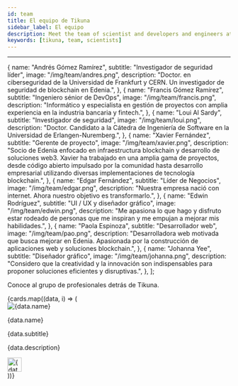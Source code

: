 ```yaml
---
id: team
title: El equipo de Tikuna
sidebar_label: El equipo
description: Meet the team of scientist and developers and engineers at Tikuna
keywords: [tikuna, team, scientists]
---
```


---


  {
    name: "Andrés Gómez Ramírez",
    subtitle: "Investigador de seguridad líder",
    image: "/img/team/andres.png",
    description:
      "Doctor. en ciberseguridad de la Universidad de Frankfurt y CERN. Un investigador de seguridad de blockchain en Edenia.",
  },
  {
    name: "Francis Gómez Ramírez",
    subtitle: "Ingeniero sénior de DevOps",
    image: "/img/team/francis.png",
    description:
      "Informático y especialista en gestión de proyectos con amplia experiencia en la industria bancaria y fintech.",
  },
  {
    name: "Loui Al Sardy",
    subtitle: "Investigador de seguridad",
    image: "/img/team/loui.png",
    description:
      "Doctor. Candidato a la Cátedra de Ingeniería de Software en la Universidad de Erlangen-Nuremberg.",
  },
  {
    name: "Xavier Fernández",
    subtitle: "Gerente de proyecto",
    image: "/img/team/xavier.png",
    description:
      "Socio de Edenia enfocado en infraestructura blockchain y desarrollo de soluciones web3. Xavier ha trabajado en una amplia gama de proyectos, desde código abierto impulsado por la comunidad hasta desarrollo empresarial utilizando diversas implementaciones de tecnología blockchain.",
  },
  {
    name: "Edgar Fernández",
    subtitle: "Líder de Negocios",
    image: "/img/team/edgar.png",
    description:
      "Nuestra empresa nació con internet. Ahora nuestro objetivo es transformarlo.",
  },
  {
    name: "Edwin Rodríguez",
    subtitle: "UI / UX y diseñador gráfico",
    image: "/img/team/edwin.png",
    description:
      "Me apasiona lo que hago y disfruto estar rodeado de personas que me inspiran y me empujan a mejorar mis habilidades.",
  },
  {
    name: "Paola Espinoza",
    subtitle: "Desarrollador web",
    image: "/img/team/pao.png",
    description:
      "Desarrolladora web motivada que busca mejorar en Edenia. Apasionada por la construcción de aplicaciones web y soluciones blockchain.",
  },
  {
    name: "Johanna Yee",
    subtitle: "Diseñador gráfico",
    image: "/img/team/johanna.png",
    description:
      "Considero que la creatividad y la innovación son indispensables para proponer soluciones eficientes y disruptivas.",
  },
];

Conoce al grupo de profesionales detrás de Tikuna.

<div className="cardsContainer">
  {cards.map((data, i) => (
    <div className="cardWrapper">
      <div className="cardHeader">
        <img
          src={useBaseUrl(data.image)}
          alt={data.name}
          className="cardImage"
        />
      </div>
      <div className="cardBody">
        <p className="title">{data.name}</p>
        <p className="subtitle">{data.subtitle}</p>
        <p className="description">{data.description}</p>
        <a href={data.href}>
          <img
            src={useBaseUrl("/img/icon-link.png")}
            width="32px"
            height="32px"
            alt={data.name + " logo"}
          />
        </a>
      </div>
    </div>
  ))}
</div>

